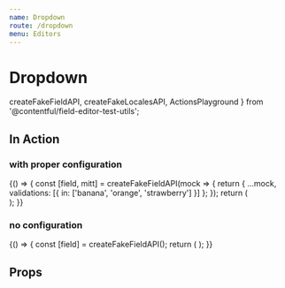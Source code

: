 ```yaml
---
name: Dropdown
route: /dropdown
menu: Editors
---
```


# Dropdown

  createFakeFieldAPI,
  createFakeLocalesAPI,
  ActionsPlayground
} from '@contentful/field-editor-test-utils';

## In Action

### with proper configuration

<Playground>
  {() => {
    const [field, mitt] = createFakeFieldAPI(mock => {
      return {
        ...mock,
        validations: [{ in: ['banana', 'orange', 'strawberry'] }]
      };
    });
    return (
      <div>
        <DropdownEditor
          field={field}
          locales={createFakeLocalesAPI()}
          isInitiallyDisabled={false}
        />
        <ActionsPlayground mitt={mitt} />
      </div>
    );
  }}
</Playground>

### no configuration

<Playground>
  {() => {
    const [field] = createFakeFieldAPI();
    return (
      <DropdownEditor field={field} locales={createFakeLocalesAPI()} isInitiallyDisabled={false} />
    );
  }}
</Playground>

## Props

<Props of={DropdownEditor} />
